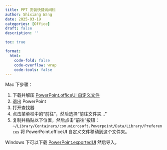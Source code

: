 ```yaml
---
title: PPT 安装快捷访问栏
author: Shixiang Wang
date: 2025-03-19
categories: [Office]
draft: false
description: ''

toc: true

format:
  html:
    code-fold: false
    code-overflow: wrap
    code-tools: false
---
```


Mac 下步骤：

1. 下载并解压 [PowerPoint.officeUI 自定义文件](PowerPoint.officeUI)
2. 退出 PowerPoint
3. 打开查找器
4. 点击菜单栏中的“前往”，然后选择“前往文件夹…”
5. 复制并粘贴以下位置，然后点击“前往”按钮： `~/Library/Containers/com.microsoft.Powerpoint/Data/Library/Preferences`
将 PowerPoint.officeUI 自定义文件移动到这个文件夹。

Windows 下可以下载 [PowerPoint.exportedUI](PowerPoint.exportedUI) 然后导入。